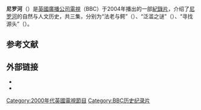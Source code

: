 {{Unreferenced|time=2021-12-19T03:40:40+00:00}}
{{Infobox television
|show_name      = Nile
|image          = 
|caption        = 
|aka            = 
|genre          = [[紀錄片|紀錄片]]
|creator        = 
|writer         = 
|director       = 
|creat_director = 
|developer      = 
|presenter      = 
|starring       = [[Catherine_Schell|Catherine Schell]]<br />[[Kenneth_Haigh|Kenneth Haigh]]<br />[[麥可·高福|麥可·高福]]
|voices         = 
|narrated       = [[Simon_MacCorkindale|Simon MacCorkindale]]
|theme_composer = 
|opentheme      = 
|endtheme       = 
|composer       = [[David_Mitcham|David Mitcham]]
|country        = 英国
|language       = 英语
|num_seasons    = 1
|num_episodes   = 3
|list_episodes  = 
<!--// Production-specific //-->
|distributor    = [[BBC|BBC]]
|executive_producer  = [[Mike_Gunton|Mike Gunton]]
|co_exec        = 
|producer       = [[Gavin_Maxwell_(television)|Gavin Maxwell]]<br />[[Tim_Scoones|Tim Scoones]]<br />[[Martha_Holmes_(broadcaster)|Martha Holmes]]
|sup_producer   = 
|asst_producer  = 
|cons_producer  = 
|co-producer    = 
|editor         = [[Martin_Elsbury|Martin Elsbury]]<br />[[Jo_Payne|Jo Payne]]<br />[[Nigel_Buck|Nigel Buck]]
|story_editor   = 
|location       = 
|cinematography = [[Richard_Kirby_(cinematographer)|Richard Kirby]]
|camera_setup   = 
|runtime        = 60分钟
<!--// Broadcast-specific //-->
|channel        = [[英國廣播公司第二台|BBC二台]]
|picture_format = 
|audio_format   = 
|first_run      = 
|first_aired    = {{start date|2004|2|27|df=yes}} 
|last_aired     = {{end date|2004|3|12|df=yes}}
<!--// Chronology //-->
|preceded_by    = 
|followed_by    = 
|related        = 
<!--// External links //-->
|website        = http://www.bbc.co.uk/nature/programmes/tv/nile/
|prod_website   = 
}}
'''尼罗河'''（{{lang-en|''Nile''}}）是[[英國廣播公司電視|英國廣播公司電視]]（BBC）于2004年播出的一部[[紀錄片|紀錄片]]，介绍了[[尼罗河|尼罗河]]的自然与人文历史，共三集，分别为“法老与鳄”（{{lang|en|''Crocodiles and Kings''}}）、“泛滥之谜”（{{lang|en|''The Great Flood''}}）、“寻找源头”（{{lang|en|''The Search for the Source''}}）。

== 参考文献 ==
{{Reflist}}

== 外部链接 ==
* {{BBC programme|id=p002skhj|title=The Nile}}
* {{Imdb title|id=0418959|title=The Nile}}
[[Category:2000年代英國電視節目|Category:2000年代英國電視節目]]
[[Category:BBC历史纪录片|Category:BBC历史纪录片]]